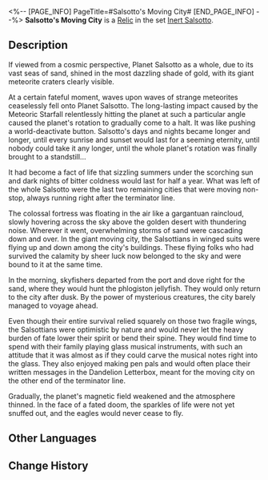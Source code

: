 <%-- [PAGE_INFO]
PageTitle=#Salsotto's Moving City#
[END_PAGE_INFO] --%>
{{Relic Infobox
|id        = 63065
|image     = Item Salsotto's Moving City.png{{subst:void|<!--$UPLOAD:<<SpriteOutput/RelicFigures/IconRelic_306_5.png>-<Item Salsotto's Moving City.png>-<Relic Icons>>-->}}
|set       = Inert Salsotto
|piece     = Link Rope
|mentions  = 
}}
{{Description|Encapsulated in the plane is one of Salsotto's last remaining moving cities &mdash; Tumbleweed. This city never stopped and barely escaped from a fate of being swallowed up either by the dark night or the midnight sun.}}
'''Salsotto's Moving City''' is a [[Relic]] in the set [[Inert Salsotto]].

==Description==
If viewed from a cosmic perspective, Planet Salsotto as a whole, due to its vast seas of sand, shined in the most dazzling shade of gold, with its giant meteorite craters clearly visible.

At a certain fateful moment, waves upon waves of strange meteorites ceaselessly fell onto Planet Salsotto. The long-lasting impact caused by the Meteoric Starfall relentlessly hitting the planet at such a particular angle caused the planet's rotation to gradually come to a halt. It was like pushing a world-deactivate button. Salsotto's days and nights became longer and longer, until every sunrise and sunset would last for a seeming eternity, until nobody could take it any longer, until the whole planet's rotation was finally brought to a standstill...

It had become a fact of life that sizzling summers under the scorching sun and dark nights of bitter coldness would last for half a year. What was left of the whole Salsotto were the last two remaining cities that were moving non-stop, always running right after the terminator line.

The colossal fortress was floating in the air like a gargantuan raincloud, slowly hovering across the sky above the golden desert with thundering noise. Wherever it went, overwhelming storms of sand were cascading down and over. In the giant moving city, the Salsottians in winged suits were flying up and down among the city's buildings. These flying folks who had survived the calamity by sheer luck now belonged to the sky and were bound to it at the same time.

In the morning, skyfishers departed from the port and dove right for the sand, where they would hunt the phlogiston jellyfish. They would only return to the city after dusk. By the power of mysterious creatures, the city barely managed to voyage ahead.

Even though their entire survival relied squarely on those two fragile wings, the Salsottians were optimistic by nature and would never let the heavy burden of fate lower their spirit or bend their spine. They would find time to spend with their family playing glass musical instruments, with such an attitude that it was almost as if they could carve the musical notes right into the glass. They also enjoyed making pen pals and would often place their written messages in the Dandelion Letterbox, meant for the moving city on the other end of the terminator line.

Gradually, the planet's magnetic field weakened and the atmosphere thinned. In the face of a fated doom, the sparkles of life were not yet snuffed out, and the eagles would never cease to fly.

==Other Languages==
{{Other Languages
|en   = Salsotto's Moving City
|zhs  = 萨尔索图的移动城市
|zht  = 薩爾索圖的移動城市
|ja   = サルソットの{{Rubi|移動都市|いどうとし}}
|ko   = 살소토의 움직이는 도시
|es   = Ciudad móvil de Salsotto
|fr   = Ville mouvante de Salsotto
|ru   = Движущийся город Салсотто
|th   = Salsotto's Moving City
|vi   = Thành Phố Chuyển Động Salsotto
|de   = Die fliegende Stadt von Salsotto
|id   = Salsotto's Moving City
|pt   = Cidade Móvel de Salsotto
}}

==Change History==
{{Change History|1.0}}